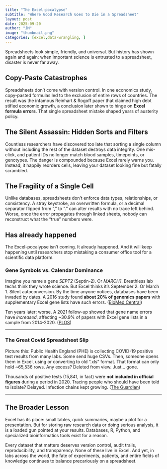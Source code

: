 ```yaml
---
title: "The Excel-pocalypse"
subtitle: "Where Good Research Goes to Die in a Spreadsheet"
layout: post
date: 2025-09-20
author: "JM"
image: "thumbnail.png"
categories: [excel,data-wrangling, ]
---
```


Spreadsheets look simple, friendly, and universal. But history has shown again and again: when important science is entrusted to a spreadsheet, disaster is never far away.

## Copy-Paste Catastrophes

Spreadsheets don’t come with version control. In one economics study, copy-pasted formulas led to the exclusion of entire rows of countries. The result was the infamous Reinhart & Rogoff paper that claimed high debt stifled economic growth, a conclusion later shown to hinge on **Excel formula errors**. That single spreadsheet mistake shaped years of austerity policy.

## The Silent Assassin: Hidden Sorts and Filters

Countless researchers have discovered too late that sorting a single column without including the rest of the dataset destroys data integrity. One mis-click, and patient IDs no longer match blood samples, timepoints, or genotypes. The danger is compounded because Excel rarely warns you. Instead, it happily reorders cells, leaving your dataset looking fine but fatally scrambled.

## The Fragility of a Single Cell

Unlike databases, spreadsheets don’t enforce data types, relationships, or consistency. A stray keystroke, an overwritten formula, or a decimal separator flipped from “,” to “.” can alter results with no trace left behind. Worse, once the error propagates through linked sheets, nobody can reconstruct what the “true” numbers were.

## Has already happened

The Excel-pocalypse isn’t coming. It already happened. And it will keep happening until researchers stop mistaking a consumer office tool for a scientific data platform.

### Gene Symbols vs. Calendar Dominance

Imagine you name a gene *SEPT2* (Septin-2). Or *MARCH1*. Breathless lab techs think they wrote science. But Excel thinks it’s September 2. Or March 1. Silent autoconversion. By the time anyone notices, databases have been invaded by dates. A 2016 study found **about 20% of genomics papers** with supplementary Excel gene lists have such errors. ([BioMed Central](https://genomebiology.biomedcentral.com/articles/10.1186/s13059-016-1044-7?utm_source=chatgpt.com "Gene name errors are widespread in the scientific literature"))

Ten years later: worse. A 2021 follow-up showed that gene name errors have *increased*, affecting \~30.9% of papers with Excel gene lists in a sample from 2014-2020. ([PLOS](https://journals.plos.org/ploscompbiol/article?id=10.1371%2Fjournal.pcbi.1008984&utm_source=chatgpt.com "Gene name errors: Lessons not learned - Research journals"))

------------------------------------------------------------------------

### The Great Covid Spreadsheet Slip

Picture this: Public Health England (PHE) is collecting COVID-19 positive test results from many labs. Some send huge CSVs. Then, someone opens them in Excel, using or converting to old “.xls” format. That format can only hold \~65,536 rows. Any excess? Deleted from view. Just… gone.

Thousands of positive tests (15,841, in fact) were **not included in official figures** during a period in 2020. Tracing people who should have been told to isolate? Delayed. Infection chains kept growing. ([The Guardian](https://www.theguardian.com/politics/2020/oct/05/how-excel-may-have-caused-loss-of-16000-covid-tests-in-england?utm_source=chatgpt.com "Covid: how Excel may have caused loss of 16000 test results in England | Health policy"))

------------------------------------------------------------------------

## The Broader Lesson

Excel has its place: small tables, quick summaries, maybe a plot for a presentation. But for storing raw research data or doing serious analysis, it is a loaded gun pointed at your results. Databases, R, Python, and specialized bioinformatics tools exist for a reason.

Every dataset that matters deserves version control, audit trails, reproducibility, and transparency. None of these live in Excel. And yet, in labs across the world, the fate of experiments, patients, and entire fields of knowledge continues to balance precariously on a spreadsheet.
